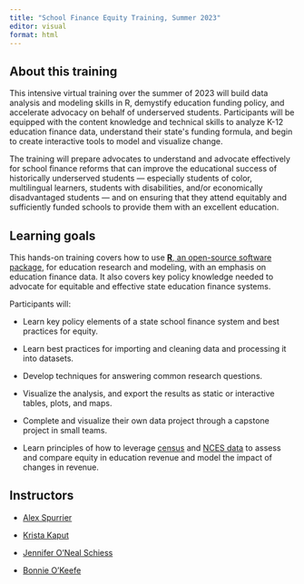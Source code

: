 ```yaml
---
title: "School Finance Equity Training, Summer 2023"
editor: visual
format: html
---
```


## About this training

This intensive virtual training over the summer of 2023 will build data analysis and modeling skills in R, demystify education funding policy, and accelerate advocacy on behalf of underserved students. Participants will be equipped with the content knowledge and technical skills to analyze K-12 education finance data, understand their state\'s funding formula, and begin to create interactive tools to model and visualize change.

The training will prepare advocates to understand and advocate effectively for school finance reforms that can improve the educational success of historically underserved students --- especially students of color, multilingual learners, students with disabilities, and/or economically disadvantaged students --- and on ensuring that they attend equitably and sufficiently funded schools to provide them with an excellent education.

## Learning goals

This hands-on training covers how to use [**R**, an open-source software package](https://cran.r-project.org/), for education research and modeling, with an emphasis on education finance data. It also covers key policy knowledge needed to advocate for equitable and effective state education finance systems.

Participants will:

-   Learn key policy elements of a state school finance system and best practices for equity.

-   Learn best practices for importing and cleaning data and processing it into datasets. 

-   Develop techniques for answering common research questions. 

-   Visualize the analysis, and export the results as static or interactive tables, plots, and maps. 

-   Complete and visualize their own data project through a capstone project in small teams. 

-   Learn principles of how to leverage [census](https://walker-data.com/tidycensus/) and [NCES data](https://nces.ed.gov/ccd/) to assess and compare equity in education revenue and model the impact of changes in revenue.

## Instructors

-   [Alex Spurrier](https://bellwether.org/experts/alex-spurrier/)

-   [Krista Kaput](https://bellwether.org/experts/krista-kaput/)

-   [Jennifer O'Neal Schiess](https://bellwether.org/leaders/jennifer-oneal-schiess/)

-   [Bonnie O'Keefe](https://bellwether.org/experts/bonnie-okeefe/)
